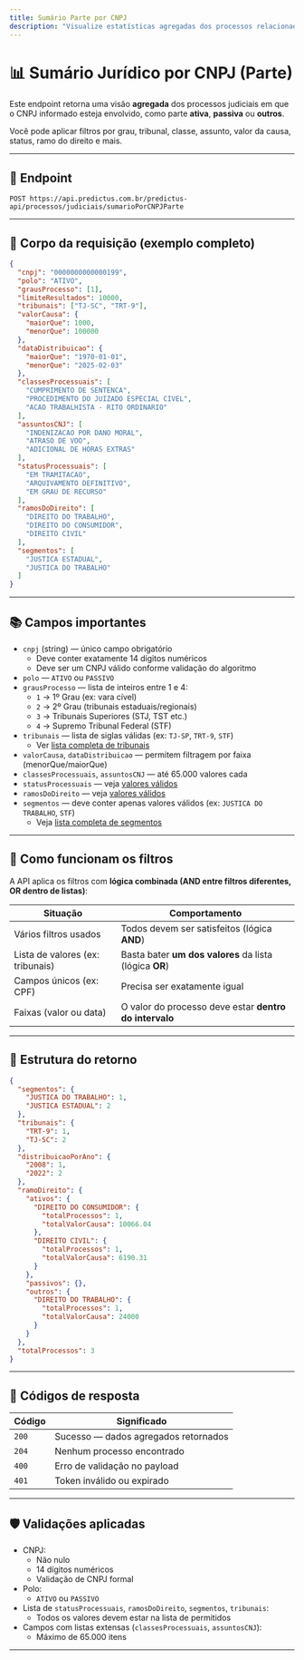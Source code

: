 ```yaml
---
title: Sumário Parte por CNPJ
description: "Visualize estatísticas agregadas dos processos relacionados a um CNPJ."
---
```


# 📊 Sumário Jurídico por CNPJ (Parte)

Este endpoint retorna uma visão **agregada** dos processos judiciais em que o CNPJ informado esteja envolvido, como parte **ativa**, **passiva** ou **outros**.

Você pode aplicar filtros por grau, tribunal, classe, assunto, valor da causa, status, ramo do direito e mais.

---

## 🔗 Endpoint

```
POST https://api.predictus.com.br/predictus-api/processos/judiciais/sumarioPorCNPJParte
```

---

## 🧾 Corpo da requisição (exemplo completo)

```json
{
  "cnpj": "0000000000000199",
  "polo": "ATIVO",
  "grausProcesso": [1],
  "limiteResultados": 10000,
  "tribunais": ["TJ-SC", "TRT-9"],
  "valorCausa": {
    "maiorQue": 1000,
    "menorQue": 100000
  },
  "dataDistribuicao": {
    "maiorQue": "1970-01-01",
    "menorQue": "2025-02-03"
  },
  "classesProcessuais": [
    "CUMPRIMENTO DE SENTENCA",
    "PROCEDIMENTO DO JUIZADO ESPECIAL CIVEL",
    "ACAO TRABALHISTA - RITO ORDINARIO"
  ],
  "assuntosCNJ": [
    "INDENIZACAO POR DANO MORAL",
    "ATRASO DE VOO",
    "ADICIONAL DE HORAS EXTRAS"
  ],
  "statusProcessuais": [
    "EM TRAMITACAO",
    "ARQUIVAMENTO DEFINITIVO",
    "EM GRAU DE RECURSO"
  ],
  "ramosDoDireito": [
    "DIREITO DO TRABALHO",
    "DIREITO DO CONSUMIDOR",
    "DIREITO CIVIL"
  ],
  "segmentos": [
    "JUSTICA ESTADUAL",
    "JUSTICA DO TRABALHO"
  ]
}
```

---

## 📚 Campos importantes

- `cnpj` (string) — único campo obrigatório  
  - Deve conter exatamente 14 dígitos numéricos  
  - Deve ser um CNPJ válido conforme validação do algoritmo
- `polo` — `ATIVO` ou `PASSIVO`
- `grausProcesso` — lista de inteiros entre 1 e 4:  
  - `1` → 1º Grau (ex: vara cível)  
  - `2` → 2º Grau (tribunais estaduais/regionais)  
  - `3` → Tribunais Superiores (STJ, TST etc.)  
  - `4` → Supremo Tribunal Federal (STF)
- `tribunais` — lista de siglas válidas (ex: `TJ-SP`, `TRT-9`, `STF`)  
  - Ver [lista completa de tribunais](../../referencias/tribunais)
- `valorCausa`, `dataDistribuicao` — permitem filtragem por faixa (menorQue/maiorQue)
- `classesProcessuais`, `assuntosCNJ` — até 65.000 valores cada  
- `statusProcessuais` — veja [valores válidos](../../referencias/status-processuais)
- `ramosDoDireito` — veja [valores válidos](../../referencias/ramos-direito)
- `segmentos` — deve conter apenas valores válidos (ex: `JUSTICA DO TRABALHO`, `STF`) 
  - Veja [lista completa de segmentos](../../referencias/segmentos)

---

## 📌 Como funcionam os filtros

A API aplica os filtros com **lógica combinada (AND entre filtros diferentes, OR dentro de listas)**:

| Situação                         | Comportamento                                             |
|----------------------------------|------------------------------------------------------------|
| Vários filtros usados            | Todos devem ser satisfeitos (lógica **AND**)              |
| Lista de valores (ex: tribunais) | Basta bater **um dos valores** da lista (lógica **OR**)   |
| Campos únicos (ex: CPF)          | Precisa ser exatamente igual                              |
| Faixas (valor ou data)           | O valor do processo deve estar **dentro do intervalo**    |

---


## 🧾 Estrutura do retorno

```json
{
  "segmentos": {
    "JUSTICA DO TRABALHO": 1,
    "JUSTICA ESTADUAL": 2
  },
  "tribunais": {
    "TRT-9": 1,
    "TJ-SC": 2
  },
  "distribuicaoPorAno": {
    "2008": 1,
    "2022": 2
  },
  "ramoDireito": {
    "ativos": {
      "DIREITO DO CONSUMIDOR": {
        "totalProcessos": 1,
        "totalValorCausa": 10066.04
      },
      "DIREITO CIVIL": {
        "totalProcessos": 1,
        "totalValorCausa": 6190.31
      }
    },
    "passivos": {},
    "outros": {
      "DIREITO DO TRABALHO": {
        "totalProcessos": 1,
        "totalValorCausa": 24000
      }
    }
  },
  "totalProcessos": 3
}
```

---

## 🧾 Códigos de resposta

| Código | Significado                              |
|--------|-------------------------------------------|
| `200`  | Sucesso — dados agregados retornados      |
| `204`  | Nenhum processo encontrado                |
| `400`  | Erro de validação no payload              |
| `401`  | Token inválido ou expirado                |

---

## 🛡️ Validações aplicadas

- CNPJ:
  - Não nulo
  - 14 dígitos numéricos
  - Validação de CNPJ formal
- Polo:
  - `ATIVO` ou `PASSIVO`
- Lista de `statusProcessuais`, `ramosDoDireito`, `segmentos`, `tribunais`:
  - Todos os valores devem estar na lista de permitidos
- Campos com listas extensas (`classesProcessuais`, `assuntosCNJ`):
  - Máximo de 65.000 itens

---
